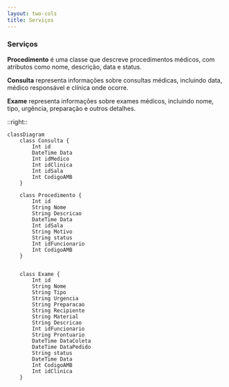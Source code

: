 ```yaml
---
layout: two-cols
title: Serviços
---
```


### Serviços

**Procedimento** é uma classe que descreve procedimentos médicos, com atributos como nome, descrição, data e status.

**Consulta** representa informações sobre consultas médicas, incluindo data, médico responsável e clínica onde ocorre.

**Exame** representa informações sobre exames médicos, incluindo nome, tipo, urgência, preparação e outros detalhes.

::right::

```mermaid
classDiagram
    class Consulta {
        Int id
        DateTime Data
        Int idMedico
        Int idClinica
        Int idSala
        Int CodigoAMB
    }

    class Procedimento {
        Int id
        String Nome
        String Descricao
        DateTime Data
        Int idSala
        String Motivo
        String status
        Int idFuncionario
        Int CodigoAMB
    }


    class Exame {
        Int id
        String Nome
        String Tipo
        String Urgencia
        String Preparacao
        String Recipiente
        String Material
        String Descricao
        Int idFuncionario
        String Prontuario
        DateTime DataColeta
        DateTime DataPedido
        String status
        DateTime Data
        Int CodigoAMB
        Int idClinica
    }
```